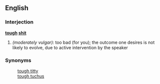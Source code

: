 ==English==

===Interjection===
'''[[tough]] [[shit]]'''
# ''(moderately vulgar):'' too bad (for you); the outcome one desires is not likely to evolve, due to active intervention by the speaker

===Synonyms===
:[[tough titty]]
:[[tough tuchus]]